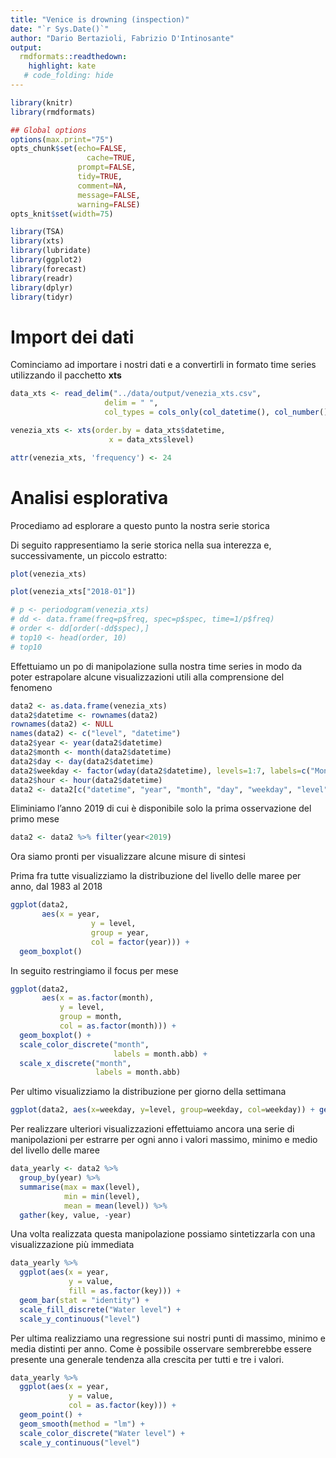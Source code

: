 ```yaml
---
title: "Venice is drowning (inspection)"
date: "`r Sys.Date()`"
author: "Dario Bertazioli, Fabrizio D'Intinosante"
output:
  rmdformats::readthedown:
    highlight: kate
   # code_folding: hide
---
```



```r
library(knitr)
library(rmdformats)

## Global options
options(max.print="75")
opts_chunk$set(echo=FALSE,
	             cache=TRUE,
               prompt=FALSE,
               tidy=TRUE,
               comment=NA,
               message=FALSE,
               warning=FALSE)
opts_knit$set(width=75)
```

```r
library(TSA)
library(xts)
library(lubridate)
library(ggplot2)
library(forecast)
library(readr)
library(dplyr)
library(tidyr)
```

# Import dei dati

Cominciamo ad importare i nostri dati e a convertirli in formato time series utilizzando il pacchetto **xts**

```r
data_xts <- read_delim("../data/output/venezia_xts.csv",
                     delim = " ",
                     col_types = cols_only(col_datetime(), col_number()))

venezia_xts <- xts(order.by = data_xts$datetime,
                      x = data_xts$level)

attr(venezia_xts, 'frequency') <- 24
```

# Analisi esplorativa

Procediamo ad esplorare a questo punto la nostra serie storica

Di seguito rappresentiamo la serie storica nella sua interezza e, successivamente, un piccolo estratto:

```r
plot(venezia_xts)
```

```r
plot(venezia_xts["2018-01"])
```

```r
# p <- periodogram(venezia_xts)
# dd <- data.frame(freq=p$freq, spec=p$spec, time=1/p$freq)
# order <- dd[order(-dd$spec),]
# top10 <- head(order, 10)
# top10
```

Effettuiamo un po di manipolazione sulla nostra time series in modo da poter estrapolare alcune visualizzazioni utili alla comprensione del fenomeno

```r
data2 <- as.data.frame(venezia_xts)
data2$datetime <- rownames(data2)
rownames(data2) <- NULL
names(data2) <- c("level", "datetime")
data2$year <- year(data2$datetime)
data2$month <- month(data2$datetime)
data2$day <- day(data2$datetime)
data2$weekday <- factor(wday(data2$datetime), levels=1:7, labels=c("Monday", "Tuesday", "Wednesday", "Thursday", "Friday" , "Saturday", "Sunday"))
data2$hour <- hour(data2$datetime)
data2 <- data2[c("datetime", "year", "month", "day", "weekday", "level")]
```

Eliminiamo l'anno 2019 di cui è disponibile solo la prima osservazione del primo mese

```r
data2 <- data2 %>% filter(year<2019)
```

Ora siamo pronti per visualizzare alcune misure di sintesi

Prima fra tutte visualizziamo la distribuzione del livello delle maree per anno, dal 1983 al 2018

```r
ggplot(data2,
       aes(x = year,
                  y = level,
                  group = year,
                  col = factor(year))) + 
  geom_boxplot() 
```

In seguito restringiamo il focus per mese

```r
ggplot(data2,
       aes(x = as.factor(month),
           y = level,
           group = month,
           col = as.factor(month))) + 
  geom_boxplot() + 
  scale_color_discrete("month",
                       labels = month.abb) +
  scale_x_discrete("month",
                   labels = month.abb)
```

Per ultimo visualizziamo la distribuzione per giorno della settimana

```r
ggplot(data2, aes(x=weekday, y=level, group=weekday, col=weekday)) + geom_boxplot()
```

Per realizzare ulteriori visualizzazioni effettuiamo ancora una serie di manipolazioni per estrarre per ogni anno i valori massimo, minimo e medio del livello delle maree

```r
data_yearly <- data2 %>% 
  group_by(year) %>% 
  summarise(max = max(level),
            min = min(level),
            mean = mean(level)) %>% 
  gather(key, value, -year)
```

Una volta realizzata questa manipolazione possiamo sintetizzarla con una visualizzazione più immediata

```r
data_yearly %>% 
  ggplot(aes(x = year,
             y = value,
             fill = as.factor(key))) + 
  geom_bar(stat = "identity") +
  scale_fill_discrete("Water level") + 
  scale_y_continuous("level")
```

Per ultima realizziamo una regressione sui nostri punti di massimo, minimo e media distinti per anno. Come è possibile osservare sembrerebbe essere presente una generale tendenza alla crescita per tutti e tre i valori.

```r
data_yearly %>% 
  ggplot(aes(x = year,
             y = value,
             col = as.factor(key))) + 
  geom_point() + 
  geom_smooth(method = "lm") + 
  scale_color_discrete("Water level") + 
  scale_y_continuous("level")
```

